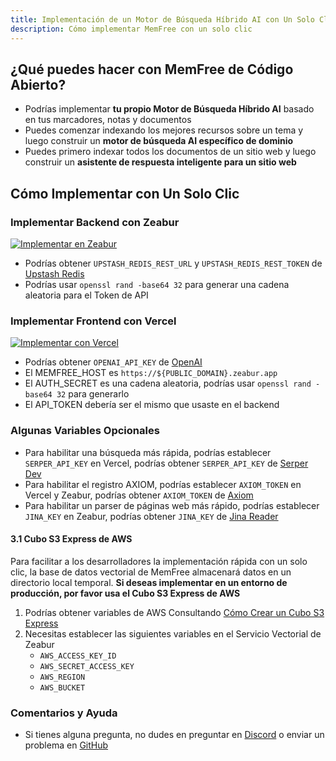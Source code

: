 ```yaml
---
title: Implementación de un Motor de Búsqueda Híbrido AI con Un Solo Clic
description: Cómo implementar MemFree con un solo clic
---
```


## ¿Qué puedes hacer con MemFree de Código Abierto?

-   Podrías implementar **tu propio Motor de Búsqueda Híbrido AI** basado en tus marcadores, notas y documentos
-   Puedes comenzar indexando los mejores recursos sobre un tema y luego construir un **motor de búsqueda AI específico de dominio**
-   Puedes primero indexar todos los documentos de un sitio web y luego construir un **asistente de respuesta inteligente para un sitio web**

## Cómo Implementar con Un Solo Clic

<Steps>

### Implementar Backend con Zeabur

<a href="https://zeabur.com/templates/CE71SC?referralCode=memfree">
    <img src="https://zeabur.com/button.svg" alt="Implementar en Zeabur" />
</a>

-   Podrías obtener `UPSTASH_REDIS_REST_URL` y `UPSTASH_REDIS_REST_TOKEN` de [Upstash Redis](https://upstash.com/docs/redis/overall/getstarted)
-   Podrías usar `openssl rand -base64 32` para generar una cadena aleatoria para el Token de API

### Implementar Frontend con Vercel

<a href="https://vercel.com/new/clone?repository-url=https%3A%2F%2Fgithub.com%2Fmemfreeme%2Fmemfree&env=UPSTASH_REDIS_REST_URL,UPSTASH_REDIS_REST_TOKEN,OPENAI_API_KEY,SERPER_API_KEY,AUTH_SECRET&envDescription=https%3A%2F%2Fgithub.com%2Fmemfreeme%2Fmemfree%2Fblob%2Fmain%2Ffrontend%2Fenv-example&project-name=memfree&repository-name=memfree&demo-title=MemFree&demo-description=MemFree – Motor de Búsqueda Híbrido AI&demo-url=https%3A%2F%2Fwww.memfree.me%2F&demo-image=https%3A%2F%2Fwww.memfree.me%2Fog.png&root-directory=frontend">
    <img src="https://vercel.com/button" alt="Implementar con Vercel" />
</a>

-   Podrías obtener `OPENAI_API_KEY` de [OpenAI](https://platform.openai.com)
-   El MEMFREE_HOST es `https://${PUBLIC_DOMAIN}.zeabur.app`
-   El AUTH_SECRET es una cadena aleatoria, podrías usar `openssl rand -base64 32` para generarlo
-   El API_TOKEN debería ser el mismo que usaste en el backend

### Algunas Variables Opcionales

-   Para habilitar una búsqueda más rápida, podrías establecer `SERPER_API_KEY` en Vercel, podrías obtener `SERPER_API_KEY` de [Serper Dev](https://serper.dev)
-   Para habilitar el registro AXIOM, podrías establecer `AXIOM_TOKEN` en Vercel y Zeabur, podrías obtener `AXIOM_TOKEN` de [Axiom](https://axiom.co)
-   Para habilitar un parser de páginas web más rápido, podrías establecer `JINA_KEY` en Zeabur, podrías obtener `JINA_KEY` de [Jina Reader](https://jina.ai/reader)

#### 3.1 Cubo S3 Express de AWS

Para facilitar a los desarrolladores la implementación rápida con un solo clic, la base de datos vectorial de MemFree almacenará datos en un directorio local temporal. **Si deseas implementar en un entorno de producción, por favor usa el Cubo S3 Express de AWS**

1. Podrías obtener variables de AWS Consultando [Cómo Crear un Cubo S3 Express](https://www.memfree.me/search?q=How%20To%20Create%20S3%20Express%20One%20zone%20Bucket%20and%20get%20ACCESS_KEY,%20SECRET%20KEY%20and%20BUCKET%20name)
2. Necesitas establecer las siguientes variables en el Servicio Vectorial de Zeabur
    - `AWS_ACCESS_KEY_ID`
    - `AWS_SECRET_ACCESS_KEY`
    - `AWS_REGION`
    - `AWS_BUCKET`

### Comentarios y Ayuda

-   Si tienes alguna pregunta, no dudes en preguntar en [Discord](https://discord.com/invite/7QqyMSTaRq) o enviar un problema en [GitHub](https://github.com/memfreeme/memfree/issues)

</Steps>
